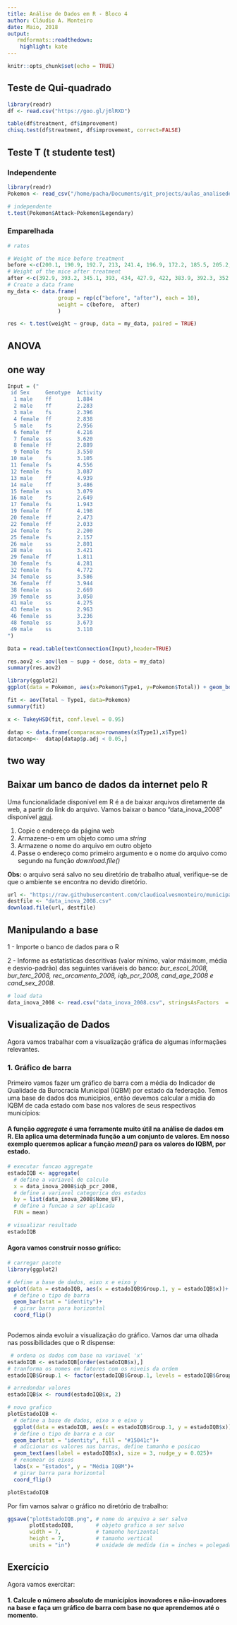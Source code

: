 ```yaml
---
title: Análise de Dados em R - Bloco 4
author: Cláudio A. Monteiro
date: Maio, 2018
output:
   rmdformats::readthedown:
    highlight: kate
---
```


```r
knitr::opts_chunk$set(echo = TRUE)
```

## Teste de Qui-quadrado

```r
library(readr)
df <- read.csv("https://goo.gl/j6lRXD")
```

```r
table(df$treatment, df$improvement)
chisq.test(df$treatment, df$improvement, correct=FALSE)
```


## Teste T (t studente test)


### Independente

```r
library(readr)
Pokemon <- read_csv("/home/pacha/Documents/git_projects/aulas_analisededados/aulas_particulares/dados/Pokemon.csv")

```

```r
# independente
t.test(Pokemon$Attack~Pokemon$Legendary)

```
### Emparelhada

```r
# ratos

# Weight of the mice before treatment
before <-c(200.1, 190.9, 192.7, 213, 241.4, 196.9, 172.2, 185.5, 205.2, 193.7)
# Weight of the mice after treatment
after <-c(392.9, 393.2, 345.1, 393, 434, 427.9, 422, 383.9, 392.3, 352.2)
# Create a data frame
my_data <- data.frame( 
                group = rep(c("before", "after"), each = 10),
                weight = c(before,  after)
                )

res <- t.test(weight ~ group, data = my_data, paired = TRUE)
```

## ANOVA

## one way

```r
Input = ("
 id Sex     Genotype  Activity
  1 male    ff        1.884
  2 male    ff        2.283
  3 male    fs        2.396
  4 female  ff        2.838  
  5 male    fs        2.956
  6 female  ff        4.216
  7 female  ss        3.620
  8 female  ff        2.889  
  9 female  fs        3.550
 10 male    fs        3.105
 11 female  fs        4.556
 12 female  fs        3.087
 13 male    ff        4.939
 14 male    ff        3.486
 15 female  ss        3.079
 16 male    fs        2.649
 17 female  fs        1.943
 19 female  ff        4.198
 20 female  ff        2.473
 22 female  ff        2.033 
 24 female  fs        2.200
 25 female  fs        2.157
 26 male    ss        2.801
 28 male    ss        3.421
 29 female  ff        1.811
 30 female  fs        4.281
 32 female  fs        4.772
 34 female  ss        3.586
 36 female  ff        3.944
 38 female  ss        2.669
 39 female  ss        3.050
 41 male    ss        4.275 
 43 female  ss        2.963
 46 female  ss        3.236
 48 female  ss        3.673
 49 male    ss        3.110
")

Data = read.table(textConnection(Input),header=TRUE)

res.aov2 <- aov(len ~ supp + dose, data = my_data)
summary(res.aov2)

```

```r
library(ggplot2)
ggplot(data = Pokemon, aes(x=Pokemon$Type1, y=Pokemon$Total)) + geom_boxplot(aes(fill=Pokemon$Type1))

fit <- aov(Total ~ Type1, data=Pokemon) 
summary(fit)

x <- TukeyHSD(fit, conf.level = 0.95)

datap <- data.frame(comparacao=rownames(x$Type1),x$Type1)
datacomp<-  datap[datap$p.adj < 0.05,]
```

## two way


## Baixar um banco de dados da internet pelo R
Uma funcionalidade disponível em R é a de baixar arquivos diretamente da web, a partir do link do arquivo. Vamos baixar o banco "data_inova_2008" disponível [aqui](https://raw.githubusercontent.com/claudioalvesmonteiro/municipality-inovation/master/Analysis%20Data/data_inova_2008.csv).

1. Copie o endereço da página web
2. Armazene-o em um objeto como uma *string* 
3. Armazene o nome do arquivo em outro objeto
4. Passe o endereço como primeiro argumento e o nome do arquivo como segundo na função *download.file()*

**Obs:** o arquivo será salvo no seu diretório de trabalho atual, verifique-se de que o ambiente se encontra no devido diretório. 

```r
url <- "https://raw.githubusercontent.com/claudioalvesmonteiro/municipality-inovation/master/Analysis%20Data/data_inova_2008.csv"
destfile <- "data_inova_2008.csv"
download.file(url, destfile)
```

## Manipulando a base

1 - Importe o banco de dados para o R

2 - Informe as estatísticas descritivas (valor mínimo, valor máximom, média e desvio-padrão) das seguintes variáveis do banco: *bur_escol_2008, bur_terc_2008, rec_orcamento_2008, iqb_pcr_2008, cand_age_2008 e cand_sex_2008*.

```r
# load data
data_inova_2008 <- read.csv("data_inova_2008.csv", stringsAsFactors  = F) 
```

## Visualização de Dados

Agora vamos trabalhar com a visualização gráfica de algumas informaçães relevantes.

### 1. Gráfico de barra
Primeiro vamos fazer um gráfico de barra com a média do Indicador de Qualidade da Burocracia Municipal (IQBM) por estado da federação. Temos uma base de dados dos municípios, então devemos calcular a mídia do IQBM de cada estado com base nos valores de seus respectivos municípios:

#### A função *aggregate* é uma ferramente muito útil na análise de dados em R. Ela aplica uma determinada função a um conjunto de valores. Em nosso exemplo queremos aplicar a função *mean()* para os valores do IQBM, por estado.

```r
# executar funcao aggregate
estadoIQB <- aggregate(
  # define a variavel de calculo
  x = data_inova_2008$iqb_pcr_2008,     
  # define a variavel categorica dos estados
  by = list(data_inova_2008$Nome_UF),   
  # define a funcao a ser aplicada
  FUN = mean)                          

# visualizar resultado
estadoIQB
```

#### Agora vamos construir nosso gráfico:

```r
# carregar pacote
library(ggplot2)

# define a base de dados, eixo x e eixo y
ggplot(data = estadoIQB, aes(x = estadoIQB$Group.1, y = estadoIQB$x))+ 
  # define o tipo de barra
  geom_bar(stat = "identity")+ 
  # girar barra para horizontal
  coord_flip() 
  
```

Podemos ainda evoluir a visualização do gráfico. Vamos dar uma olhada nas possibilidades que o R dispense:

```r
 # ordena os dados com base na variavel 'x'
estadoIQB <- estadoIQB[order(estadoIQB$x),]
# tranforma os nomes em fatores com os niveis da ordem
estadoIQB$Group.1 <- factor(estadoIQB$Group.1, levels = estadoIQB$Group.1) 

# arredondar valores
estadoIQB$x <- round(estadoIQB$x, 2)

# novo grafico
plotEstadoIQB <- 
  # define a base de dados, eixo x e eixo y
  ggplot(data = estadoIQB, aes(x = estadoIQB$Group.1, y = estadoIQB$x))+ 
  # define o tipo de barra e a cor
  geom_bar(stat = "identity", fill = "#15041c")+ 
  # adicionar os valores nas barras, define tamanho e posicao
  geom_text(aes(label = estadoIQB$x), size = 3, nudge_y = 0.025)+ 
  # renomear os eixos
  labs(x = "Estados", y = "Média IQBM")+ 
  # girar barra para horizontal
  coord_flip() 

plotEstadoIQB
```

Por fim vamos salvar o gráfico no diretório de trabalho:
```r
ggsave("plotEstadoIQB.png", # nome do arquivo a ser salvo
       plotEstadoIQB,       # objeto grafico a ser salvo
       width = 7,           # tamanho horizontal
       height = 7,          # tamanho vertical
       units = "in")        # unidade de medida (in = inches = polegadas)
```
## Exercício

Agora vamos exercitar:

#### 1. Calcule o número absoluto de municípios inovadores e não-inovadores na base e faça um gráfico de barra com base no que aprendemos até o momento.
